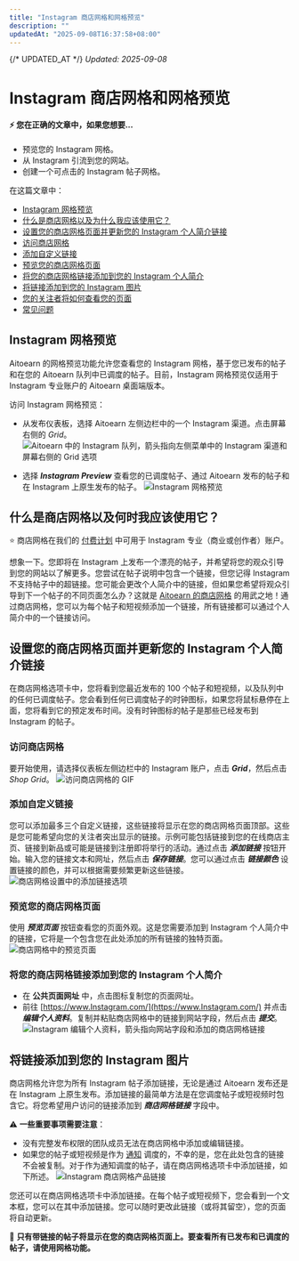 ```yaml
---
title: "Instagram 商店网格和网格预览"
description: ""
updatedAt: "2025-09-08T16:37:58+08:00"
---
```

{/* UPDATED_AT */}
_Updated: 2025-09-08_

# Instagram 商店网格和网格预览

#### ⚡️ 您在正确的文章中，如果您想要...

- 预览您的 Instagram 网格。
- 从 Instagram 引流到您的网站。
- 创建一个可点击的 Instagram 帖子网格。

在这篇文章中：

- [Instagram 网格预览](#Instagram-Grid-Preview-YtdXU)
- [什么是商店网格以及为什么我应该使用它？](#What-is-Shop-Grid--w86n5)
- [设置您的商店网格页面并更新您的 Instagram 个人简介链接](#h_8eeb917b-d28a-4a9e-bdfb-0b0a5dbe8864)
- [访问商店网格](#Accessing-Shop-Grid-VdhCZ)
- [添加自定义链接](#添加ing-custom-链接s-ckmu9)
- [预览您的商店网格页面](#Previewing-您的-Shop-Grid-B5Zau)
- [将您的商店网格链接添加到您的 Instagram 个人简介](#添加ing-您的-Shop-Grid-链接-到-您的-Instagram-bio-aP5MR)
- [将链接添加到您的 Instagram 图片](#h_64ddf0e7-c46c-4be5-9116-1e882d7b776c)
- [您的关注者将如何查看您的页面](#h_06010743-d8e4-43cd-9fd4-d46ce4e48df0)
- [常见问题](#h_5938b89e-e017-4122-a599-3f4a05ec9119)

## Instagram 网格预览

Aitoearn 的网格预览功能允许您查看您的 Instagram 网格，基于您已发布的帖子和在您的 Aitoearn 队列中已调度的帖子。目前，Instagram 网格预览仅适用于 Instagram 专业账户的 Aitoearn 桌面端版本。

访问 Instagram 网格预览：

- 从发布仪表板，选择 Aitoearn 左侧边栏中的一个 Instagram 渠道。点击屏幕右侧的 *Grid*。
![Aitoearn 中的 Instagram 队列，箭头指向左侧菜单中的 Instagram 渠道和屏幕右侧的 Grid 选项](//d33v4339jhl8k0.cloudfront.net/docs/assets/64cb6cf86d4a3e191f237e66/图片s/67c9a43f6898e96073816295/文件-y3wUFrGjEC.png)

- 选择 ***Instagram Preview*** 查看您的已调度帖子、通过 Aitoearn 发布的帖子和在 Instagram 上原生发布的帖子。
![Instagram 网格预览](//d33v4339jhl8k0.cloudfront.net/docs/assets/64cb6cf86d4a3e191f237e66/图片s/67c9a8a71453950404a534e2/文件-CwV7RGJuBT.png)

## 什么是商店网格以及何时我应该使用它？

⭐️ 商店网格在我们的 [付费计划](https://aitoearn.帮助scoutdocs.com/article/595-功能-可用-在-each-aitoearn-计划) 中可用于 Instagram 专业（商业或创作者）账户。

想象一下。您即将在 Instagram 上发布一个漂亮的帖子，并希望将您的观众引导到您的网站以了解更多。您尝试在帖子说明中包含一个链接，但您记得 Instagram 不支持帖子中的超链接。您可能会更改个人简介中的链接，但如果您希望将观众引导到下一个帖子的不同页面怎么办？这就是 [Aitoearn 的商店网格](https://aitoearn.com/shop-grid) 的用武之地！通过商店网格，您可以为每个帖子和短视频添加一个链接，所有链接都可以通过个人简介中的一个链接访问。

## 设置您的商店网格页面并更新您的 Instagram 个人简介链接

在商店网格选项卡中，您将看到您最近发布的 100 个帖子和短视频，以及队列中的任何已调度帖子。您会看到任何已调度帖子的时钟图标，如果您将鼠标悬停在上面，您将看到它的预定发布时间。没有时钟图标的帖子是那些已经发布到 Instagram 的帖子。

### 访问商店网格

要开始使用，请选择仪表板左侧边栏中的 Instagram 账户，点击 ***Grid***，然后点击 *Shop Grid*。
![访问商店网格的 GIF](//d33v4339jhl8k0.cloudfront.net/docs/assets/64cb6cf86d4a3e191f237e66/图片s/67d1f90dfa0d2b6a41fd484a/文件-nvh0TilO3c.gif)

### 添加自定义链接

您可以添加最多三个自定义链接，这些链接将显示在您的商店网格页面顶部。这些是您可能希望向您的关注者突出显示的链接。示例可能包括链接到您的在线商店主页、链接到新品或可能是链接到注册即将举行的活动。通过点击 ***添加链接*** 按钮开始。输入您的链接文本和网址，然后点击 ***保存链接***。您可以通过点击 ***链接颜色*** 设置链接的颜色，并可以根据需要频繁更新这些链接。
![商店网格设置中的添加链接选项](//d33v4339jhl8k0.cloudfront.net/docs/assets/64cb6cf86d4a3e191f237e66/图片s/67d1f77cd097627751c15c71/文件-zY982fH0os.jpg)

### 预览您的商店网格页面

使用 ***预览页面*** 按钮查看您的页面外观。这是您需要添加到 Instagram 个人简介中的链接，它将是一个包含您在此处添加的所有链接的独特页面。
![商店网格中的预览页面](//d33v4339jhl8k0.cloudfront.net/docs/assets/64cb6cf86d4a3e191f237e66/图片s/67d1f7c6d097627751c15c72/文件-9UJ5zylzNU.jpg)

### 将您的商店网格链接添加到您的 Instagram 个人简介

- 在 **公共页面网址** 中，点击图标复制您的页面网址。
- 前往 [https://www.Instagram.com/](https://www.Instagram.com/) 并点击 ***编辑个人资料***。复制并粘贴商店网格中的链接到网站字段，然后点击 ***提交***。
![Instagram 编辑个人资料，箭头指向网站字段和添加的商店网格链接](//d33v4339jhl8k0.cloudfront.net/docs/assets/64cb6cf86d4a3e191f237e66/图片s/651499d36241295a81ba6dd7/img-1714411-1695848912-1661250687.png)

## 将链接添加到您的 Instagram 图片

商店网格允许您为所有 Instagram 帖子添加链接，无论是通过 Aitoearn 发布还是在 Instagram 上原生发布。添加链接的最简单方法是在您调度帖子或短视频时包含它。将您希望用户访问的链接添加到 ***商店网格链接*** 字段中。

⚠️ **一些重要事项需要注意**：

- 没有完整发布权限的团队成员无法在商店网格中添加或编辑链接。
- 如果您的帖子或短视频是作为 [通知](https://aitoearn.帮助scoutdocs.com/article/658-using-Instagram-reminders) 调度的，不幸的是，您在此处包含的链接不会被复制。对于作为通知调度的帖子，请在商店网格选项卡中添加链接，如下所述。
![Instagram 商店网格产品链接](//d33v4339jhl8k0.cloudfront.net/docs/assets/64cb6cf86d4a3e191f237e66/图片s/65fdcdd11fface777737de11/文件-DETlL0Vr8u.jpg)

您还可以在商店网格选项卡中添加链接。在每个帖子或短视频下，您会看到一个文本框，您可以在其中添加链接。您可以随时更改此链接（或将其留空），您的页面将自动更新。

📝 **只有带链接的帖子将显示在您的商店网格页面上。要查看所有已发布和已调度的帖子，请使用网格功能。**
